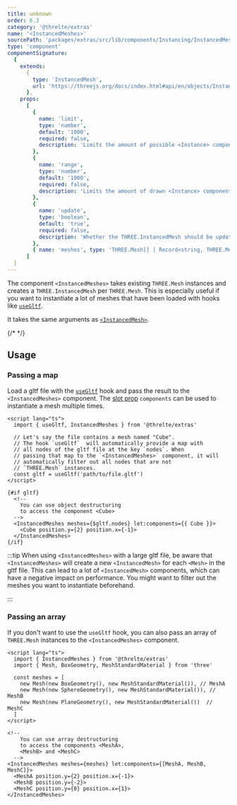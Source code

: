 ```yaml
---
title: unknown
order: 6.3
category: '@threlte/extras'
name: '<InstancedMeshes>'
sourcePath: 'packages/extras/src/lib/components/Instancing/InstancedMeshes'
type: 'component'
componentSignature:
  {
    extends:
      {
        type: 'InstancedMesh',
        url: 'https://threejs.org/docs/index.html#api/en/objects/InstancedMesh'
      },
    props:
      [
        {
          name: 'limit',
          type: 'number',
          default: '1000',
          required: false,
          description: 'Limits the amount of possible <Instance> components.'
        },
        {
          name: 'range',
          type: 'number',
          default: '1000',
          required: false,
          description: 'Limits the amount of drawn <Instance> components.'
        },
        {
          name: 'update',
          type: 'boolean',
          default: 'true',
          required: false,
          description: 'Whether the THREE.InstancedMesh should be updated.'
        },
        { name: 'meshes', type: 'THREE.Mesh[] | Record<string, THREE.Mesh>', required: true }
      ]
  }
---
```


The component `<InstancedMeshes>` takes existing `THREE.Mesh` instances and creates a `THREE.InstancedMesh` per `THREE.Mesh`. This is especially useful if you want to instantiate a lot of meshes that have been loaded with hooks like [`useGltf`](/docs/reference/extras/use-gltf).

It takes the same arguments as [`<InstancedMesh>`](/docs/reference/extras/instanced-mesh).

{/* <Example path="extras/instanced-mesh/merged" /> */}

## Usage

### Passing a map

Load a gltf file with the [`useGltf`](/docs/reference/extras/use-gltf) hook and pass the result to the `<InstancedMeshes>` component. The [slot prop](https://svelte.dev/docs#template-syntax-slot) `components` can be used to instantiate a mesh multiple times.

```svelte
<script lang="ts">
  import { useGltf, InstancedMeshes } from '@threlte/extras'

  // Let's say the file contains a mesh named "Cube".
  // The hook `useGltf`  will automatically provide a map with
  // all nodes of the gltf file at the key `nodes`. When
  // passing that map to the `<InstancedMeshes>` component, it will
  // automatically filter out all nodes that are not
  // `THREE.Mesh` instances.
  const gltf = useGltf('path/to/file.gltf')
</script>

{#if gltf}
  <!--
    You can use object destructuring
    to access the component <Cube>
  -->
  <InstancedMeshes meshes={$gltf.nodes} let:components={{ Cube }}>
    <Cube position.y={2} position.x={-1}>
  </InstancedMeshes>
{/if}
```

:::tip
When using `<InstancedMeshes>` with a large gltf file, be aware that `<InstancedMeshes>` will
create a new `<InstancedMesh>` for each `<Mesh>` in the gltf file.
This can lead to a lot of `<InstancedMesh>` components, which can have a negative
impact on performance. You might want to filter out the meshes you want to
instantiate beforehand.

:::

### Passing an array

If you don't want to use the `useGltf` hook, you can also pass an array of `THREE.Mesh` instances to the `<InstancedMeshes>` component.

```svelte
<script lang="ts">
  import { InstancedMeshes } from '@threlte/extras'
  import { Mesh, BoxGeometry, MeshStandardMaterial } from 'three'

  const meshes = [
    new Mesh(new BoxGeometry(), new MeshStandardMaterial()), // MeshA
    new Mesh(new SphereGeometry(), new MeshStandardMaterial()), // MeshB
    new Mesh(new PlaneGeometry(), new MeshStandardMaterial())  // MeshC
  ]
</script>

<!--
    You can use array destructuring
    to access the components <MeshA>,
    <MeshB> and <MeshC>
  -->
<InstancedMeshes meshes={meshes} let:components={[MeshA, MeshB, MeshC]}>
  <MeshA position.y={2} position.x={-1}>
  <MeshB position.y={-2}>
  <MeshC position.y={0} position.x={1}>
</InstancedMeshes>
```
